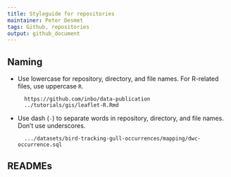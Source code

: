 ```yaml
---
title: Styleguide for repositories
maintainer: Peter Desmet
tags: Github, repositories
output: github_document
---
```


## Naming

* Use lowercase for repository, directory, and file names. For R-related files, use uppercase `R`.

        https://github.com/inbo/data-publication
        ../tutorials/gis/leaflet-R.Rmd

* Use dash (`-`) to separate words in repository, directory, and file names. Don't use underscores.

        .../datasets/bird-tracking-gull-occurrences/mapping/dwc-occurrence.sql

## READMEs


